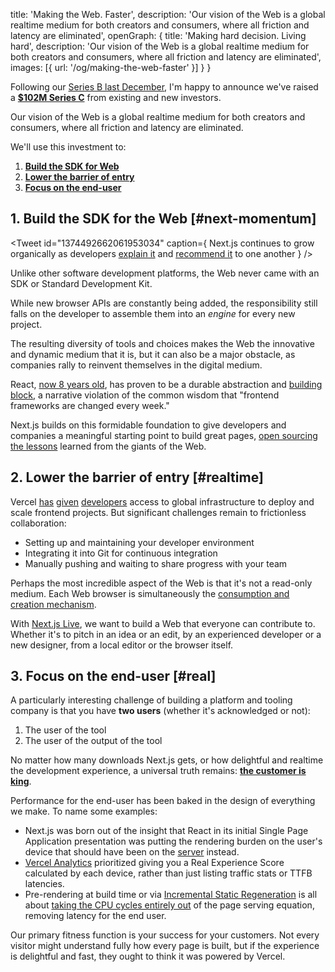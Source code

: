   title: 'Making the Web. Faster',
  description: 'Our vision of the Web is a global realtime medium for both creators and consumers, where all friction and latency are eliminated',
  openGraph: {
    title: 'Making hard decision. Living hard',
    description: 'Our vision of the Web is a global realtime medium for both creators and consumers, where all friction and latency are eliminated',
    images: [{ url: '/og/making-the-web-faster' }]
  }
}

Following our [Series B last December](/2020/next-for-vercel), I'm happy to announce we've raised a [**$102M Series C**](https://techcrunch.com/2021/06/23/vercel-raises-102m-series-c-for-its-next-js-based-front-end-development-platform) from existing and new investors.

Our vision of the Web is a global realtime medium for both creators and consumers,
where all friction and latency are eliminated.

We'll use this investment to:
1. [**Build the SDK for Web**](#next-momentum)
2. [**Lower the barrier of entry**](#realtime)
3. [**Focus on the end-user**](#real)

## 1. Build the SDK for the Web [#next-momentum]

<Tweet 
  id="1374492662061953034"
  caption={<span>
    Next.js continues to grow organically as developers <a href="https://twitter.com/vincentchw/status/1392775589094838277">explain it</a> and <a href="https://twitter.com/vadim_kravcenko/status/1401937274972037122">recommend it</a> to one another
  </span>}
/>

Unlike other software development platforms, the Web never came with an SDK or Standard Development Kit.

While new browser APIs are constantly being added, the responsibility still falls on the developer to assemble them into an _engine_ for every new project.

The resulting diversity of tools and choices makes the Web the innovative and dynamic
medium that it is, but it can also be a major obstacle, as companies rally 
to reinvent themselves in the digital medium.

React, [now 8 years old](https://reactjs.org/blog/2013/06/05/why-react.html), has proven to be a durable abstraction and [building block](https://twitter.com/rauchg/status/1068183829737664512?lang=en), a narrative violation of the common wisdom that "frontend frameworks are changed every week."

Next.js builds on this formidable foundation to give developers and companies
a meaningful starting point to build great pages, [open sourcing the lessons](https://nextjs.org/blog/next-11#conformance) learned from the giants of the Web.

<Tweet id="1390309469561659396" />

## 2. Lower the barrier of entry [#realtime]

Vercel [has](https://twitter.com/bobfmuller/status/1404795808525004805) [given](https://twitter.com/erikras/status/1382420067485417477) [developers](https://twitter.com/otpfy/status/1380458535356669953) access to global infrastructure to
deploy and scale frontend projects. But significant challenges remain to
frictionless collaboration:

- Setting up and maintaining your developer environment
- Integrating it into Git for continuous integration
- Manually pushing and waiting to share progress with your team

<Tweet id="1404291533042372608" caption="We can all contribute to the web, faster" />

Perhaps the most incredible aspect of the Web is that it's not a read-only medium.
Each Web browser is simultaneously the [consumption and creation mechanism](https://twitter.com/sulco/status/1177559150563344384).

With [Next.js Live](https://nextjs.org/live), we want to build a Web that 
everyone can contribute to. Whether it's to pitch in an idea or an edit,
by an experienced developer or a new designer, from a local editor or the
browser itself.

<Tweet
  id="1404833080435634179"
/>

## 3. Focus on the end-user [#real]

<Tweet id="1350618115969789953" />

A particularly interesting challenge of building a platform and tooling 
company is that you have **two users** (whether it's acknowledged or not):

1. The user of the tool
2. The user of the output of the tool

No matter how many downloads Next.js gets, or how delightful and 
realtime the development experience, a universal truth remains: **[the customer is king](https://en.wikipedia.org/wiki/The_customer_is_always_right)**.

Performance for the end-user has been baked in the design of everything
we make. To name some examples:

- Next.js was born out of the insight that React in its initial Single Page Application presentation was putting the rendering burden on the user's device that should have been on the [server](https://reactjs.org/blog/2020/12/21/data-fetching-with-react-server-components.html) instead. 
- [Vercel Analytics](https://vercel.com/analytics) prioritized giving you a Real Experience Score calculated by each device, rather than just listing traffic stats or TTFB latencies.
- Pre-rendering at build time or via [Incremental Static Regeneration](https://www.smashingmagazine.com/2021/04/incremental-static-regeneration-nextjs/) is all about [taking the CPU cycles entirely out](/2020/static-hoisting#hoist-to-the-edge) of the page serving equation, removing latency for the end user.

Our primary fitness function is your success for your customers. Not
every visitor might understand fully how every page is built, but if the
experience is delightful and fast, they ought to think it was powered by Vercel.
